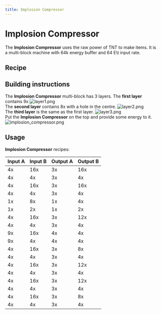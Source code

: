 ```yaml
---
title: Implosion Compressor
---
```


<ItemImage file="implosion_compressor" alt="Implosion Compressor" size="200" />

# Implosion Compressor

The **Implosion Compressor** uses the raw power of TNT to make items. It is a multi-block machine with 64k energy buffer and 64 E\t input rate.

## Recipe

<CraftingTable recipe="input techreborn:advanced_alloy_ingot techreborn:advanced_machine_frame techreborn:advanced_alloy_ingot input techreborn:advanced_circuit techreborn:compressor techreborn:advanced_circuit input techreborn:advanced_alloy_ingot techreborn:advanced_machine_frame techreborn:advanced_alloy_ingot output techreborn:implosion_compressor"/>

## Building instructions

The **Implosion Compressor** multi-block has 3 layers. The **first layer** contains 9x <McItem slug="techreborn:advanced_machine_casing" inline={true}/> <img src="/img/blocks/layer1.png" alt="layer1.png"/><br/>
The **second layer** contains 8x <McItem slug="techreborn:advanced_machine_casing" inline={true}/> with a hole in the centre. <img src="/img/blocks/layer2.png" alt="layer2.png"/><br/>
The **third layer** is the same as the first layer. <img src="/img/blocks/layer3.png" alt="layer3.png"/><br/>
Put the **Implosion Compressor** on the top and provide some energy to it. <img src="/img/blocks/implosion_compressor.png" alt="implosion_compressor.png"/>

## Usage

**Implosion Compressor** recipes:

| Input A                                                | Input B                                   | Output A                                          | Output B                                           |
|--------------------------------------------------------|-------------------------------------------|---------------------------------------------------|----------------------------------------------------|
| 4x <McItem slug="techreborn:diamond_dust" inline={true}/> | 16x <McItem slug="minecraft:tnt" inline={true}/> | 3x <McItem slug="minecraft:diamond" inline={true}/> | 16x <McItem slug="techreborn:dark_ashes_dust" inline={true}/> |
| 4x <McItem slug="techreborn:diamond_dust" inline={true}/> | 4x <McItem slug="minecraft:end_crystal" inline={true}/> | 3x <McItem slug="minecraft:diamond" inline={true}/> | 4x <McItem slug="techreborn:ender_eye_small_dust" inline={true}/> |
| 4x <McItem slug="techreborn:emerald_dust" inline={true}/> | 16x <McItem slug="minecraft:tnt" inline={true}/> | 3x <McItem slug="minecraft:emerald" inline={true}/> | 16x <McItem slug="techreborn:dark_ashes_dust" inline={true}/> |
| 4x <McItem slug="techreborn:emerald_dust" inline={true}/> | 4x <McItem slug="minecraft:end_crystal" inline={true}/> | 3x <McItem slug="minecraft:emerald" inline={true}/> | 4x <McItem slug="techreborn:ender_eye_small_dust" inline={true}/> |
| 1x <McItem slug="techreborn:iridium_alloy_ingot" inline={true}/> | 8x <McItem slug="minecraft:tnt" inline={true}/> | 1x <McItem slug="techreborn:iridium_alloy_plate" inline={true}/> | 4x <McItem slug="techreborn:dark_ashes_dust" inline={true}/> |
| 1x <McItem slug="techreborn:iridium_alloy_ingot" inline={true}/> | 2x <McItem slug="minecraft:end_crystal" inline={true}/> | 1x <McItem slug="techreborn:iridium_alloy_plate" inline={true}/> | 2x <McItem slug="techreborn:ender_eye_small_dust" inline={true}/> |
| 4x <McItem slug="techreborn:peridot_dust" inline={true}/> | 16x <McItem slug="minecraft:tnt" inline={true}/> | 3x <McItem slug="techreborn:peridot_gem" inline={true}/> | 12x <McItem slug="techreborn:dark_ashes_dust" inline={true}/> |
| 4x <McItem slug="techreborn:peridot_dust" inline={true}/> | 4x <McItem slug="minecraft:end_crystal" inline={true}/> | 3x <McItem slug="techreborn:peridot_gem" inline={true}/> | 4x <McItem slug="techreborn:ender_eye_small_dust" inline={true}/> |
| 9x <McItem slug="minecraft:block_of_redstone" inline={true}/> | 16x <McItem slug="minecraft:tnt" inline={true}/> | 4x <McItem slug="techreborn:red_garnet_dust" inline={true}/> | 4x <McItem slug="techreborn:dark_ashes_dust" inline={true}/> |
| 9x <McItem slug="minecraft:block_of_redstone" inline={true}/> | 4x <McItem slug="minecraft:end_crystal" inline={true}/> | 4x <McItem slug="techreborn:red_garnet_dust" inline={true}/> | 4x <McItem slug="techreborn:ender_eye_small_dust" inline={true}/> |
| 4x <McItem slug="techreborn:red_garnet_dust" inline={true}/> | 16x <McItem slug="minecraft:tnt" inline={true}/> | 3x <McItem slug="techreborn:red_garnet_gem" inline={true}/> | 8x <McItem slug="techreborn:dark_ashes_dust" inline={true}/> |
| 4x <McItem slug="techreborn:red_garnet_dust" inline={true}/> | 4x <McItem slug="minecraft:end_crystal" inline={true}/> | 3x <McItem slug="techreborn:red_garnet_gem" inline={true}/> | 4x <McItem slug="techreborn:ender_eye_small_dust" inline={true}/> |
| 4x <McItem slug="techreborn:ruby_dust" inline={true}/> | 16x <McItem slug="minecraft:tnt" inline={true}/> | 3x <McItem slug="techreborn:ruby_gem" inline={true}/> | 12x <McItem slug="techreborn:dark_ashes_dust" inline={true}/> |
| 4x <McItem slug="techreborn:ruby_dust" inline={true}/> | 4x <McItem slug="minecraft:end_crystal" inline={true}/> | 3x <McItem slug="techreborn:ruby_gem" inline={true}/> | 4x <McItem slug="techreborn:ender_eye_small_dust" inline={true}/> |
| 4x <McItem slug="techreborn:sapphire_dust" inline={true}/> | 16x <McItem slug="minecraft:tnt" inline={true}/> | 3x <McItem slug="techreborn:sapphire_gem" inline={true}/> | 12x <McItem slug="techreborn:dark_ashes_dust" inline={true}/> |
| 4x <McItem slug="techreborn:sapphire_dust" inline={true}/> | 4x <McItem slug="minecraft:end_crystal" inline={true}/> | 3x <McItem slug="techreborn:sapphire_gem" inline={true}/> | 4x <McItem slug="techreborn:ender_eye_small_dust" inline={true}/> |
| 4x <McItem slug="techreborn:yellow_garnet_dust" inline={true}/> | 16x <McItem slug="minecraft:tnt" inline={true}/> | 3x <McItem slug="techreborn:yellow_garnet_gem" inline={true}/> | 8x <McItem slug="techreborn:dark_ashes_dust" inline={true}/> |
| 4x <McItem slug="techreborn:yellow_garnet_dust" inline={true}/> | 4x <McItem slug="minecraft:end_crystal" inline={true}/> | 3x <McItem slug="techreborn:yellow_garnet_gem" inline={true}/> | 4x <McItem slug="techreborn:ender_eye_small_dust" inline={true}/> |

